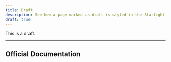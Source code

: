 ```yaml
---
title: Draft
description: See how a page marked as draft is styled in the Starlight Obsidian theme.
draft: true
---
```


[//]: # (This example is largely based on the one found in the Starlight Rapide theme, all credits go to HiDeoo!)


This is a draft.

---

## Official Documentation

<CardGrid>
    <LinkCard title="Draft Documentation" href="https://starlight.astro.build/reference/frontmatter/#draft" />
</CardGrid>
